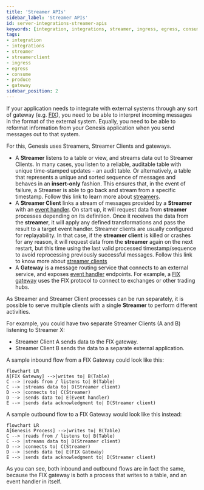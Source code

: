 ```yaml
---
title: 'Streamer APIs'
sidebar_label: 'Streamer APIs'
id: server-integrations-streamer-apis
keywords: [integration, integrations, streamer, ingress, egress, consume, produce, gateway]
tags:
- integration
- integrations
- streamer
- streamerclient
- ingress
- egress
- consume
- produce
- gateway
sidebar_position: 2
---
```


If your application needs to integrate with external systems through any sort of gateway (e.g. [FIX](/develop/business-components/fix/fix-gateway/)), you need to be able to interpret incoming messages in the format of the external system. Equally, you need to be able to reformat information from your Genesis application when you send messages out to that system.

For this, Genesis uses Streamers, Streamer Clients and gateways.

* A **Streamer** listens to a table or view, and streams data out to Streamer Clients. In many cases, you listen to a reliable, auditable table with unique time-stamped updates - an audit table. Or alternatively, a table that represents a unique and sorted sequence of messages and behaves in an **insert-only** fashion. This ensures that, in the event of failure, a Streamer is able to go back and stream from a specific timestamp.
Follow this link to learn more about [streamers](/develop/server-capabilities/integrations/streamer-apis/streamer).
* A **Streamer Client** links a stream of messages provided by a **Streamer** with an [event handler](/develop/server-capabilities/core-business-logic-event-handler/). On start up, it will request data from **streamer** processes depending on its definition. Once it receives the data from the **streamer**, it will apply any defined transformations and pass the result to a target event handler.
Streamer clients are usually configured for replayability. In that case, if the **streamer client** is killed or crashes for any reason, it will request data from the **streamer** again on the next restart, but this time using the last valid processed timestamp/sequence to avoid reprocessing previously successful messages.
Follow this link to know more about [streamer clients](/develop/server-capabilities/integrations/streamer-apis/streamer-client)
* A **Gateway** is a message routing service that connects to an external service, and exposes [event handler](/develop/server-capabilities/core-business-logic-event-handler/) endpoints. For example, a [FIX gateway](/develop/business-components/fix/fix-gateway/) uses the FIX protocol to connect to exchanges or other trading hubs.

As Streamer and Streamer Client processes can be run separately, it is possible to serve multiple clients with a single **Streamer** to perform different activities.

For example, you could have two separate Streamer Clients (A and B) listening to Streamer X:

* Streamer Client A sends data to the FIX gateway.
* Streamer Client B sends the data to a separate external application.

A sample inbound flow from a FIX Gateway could look like this:

```mermaid
flowchart LR
A[FIX Gateway] -->|writes to| B(Table)
C --> |reads from / listens to| B(Table)
C --> |streams data to| D(Streamer client)
D --> |connects to| C(Streamer)
D --> |sends data to| E(Event handler)
E --> |sends data acknowledgment to| D(Streamer client)
```

A sample outbound flow to a FIX Gateway would look like this instead:

```mermaid
flowchart LR
A[Genesis Process] -->|writes to| B(Table)
C --> |reads from / listens to| B(Table)
C --> |streams data to| D(Streamer client)
D --> |connects to| C(Streamer)
D --> |sends data to| E(FIX Gateway)
E --> |sends data acknowledgment to| D(Streamer client)
```

As you can see, both inbound and outbound flows are in fact the same, because the FIX gateway is both a process that writes to a table, and an event handler in itself.